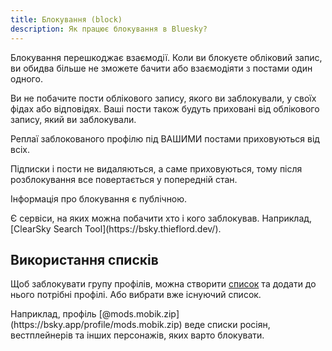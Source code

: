 ```yaml
---
title: Блокування (block)
description: Як працює блокування в Bluesky?
---
```



Блокування перешкоджає взаємодії. Коли ви блокуєте обліковий запис, ви обидва більше не зможете
бачити або взаємодіяти з постами один одного.

Ви не побачите пости облікового запису, якого ви заблокували, у своїх фідах або відповідях. Ваші
пости також будуть приховані від облікового запису, який ви заблокували.

Реплаї заблокованого профілю під ВАШИМИ постами приховуються від всіх.

Підписки і пости не видаляються, а саме приховуються, тому після розблокування все повертається у
попередній стан.

Інформація про блокування є публічною.

<Aside type="tip">
  Є сервіси, на яких можна побачити хто і кого заблокував. Наприклад, [ClearSky Search
  Tool](https://bsky.thieflord.dev/).
</Aside>

## Використання списків

Щоб заблокувати групу профілів, можна створити [список](./list) та додати до нього потрібні профілі.
Або вибрати вже існуючий список.

<Aside type="tip">
  Наприклад, профіль [@mods.mobik.zip](https://bsky.app/profile/mods.mobik.zip) веде списки росіян,
  вестплейнерів та інших персонажів, яких варто блокувати.
</Aside>
